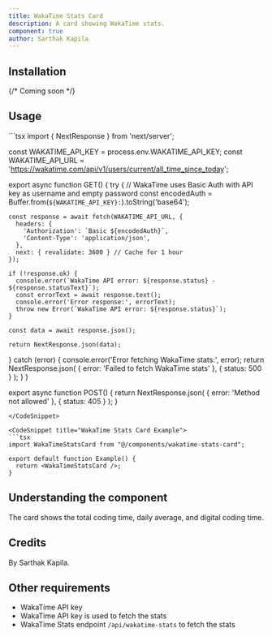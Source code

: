 ```yaml
---
title: WakaTime Stats Card
description: A card showing WakaTime stats.
component: true
author: Sarthak Kapila
---
```


<ComponentPreview name="wakatime-stats-card" />

## Installation

{/* Coming soon */}

## Usage

<CodeSnippet title="wakatime-stats-card/route.ts">
```tsx
import { NextResponse } from 'next/server';

const WAKATIME_API_KEY = process.env.WAKATIME_API_KEY;
const WAKATIME_API_URL = 'https://wakatime.com/api/v1/users/current/all_time_since_today';

export async function GET() {
  try {
    // WakaTime uses Basic Auth with API key as username and empty password
    const encodedAuth = Buffer.from(`${WAKATIME_API_KEY}:`).toString('base64');
    
    const response = await fetch(WAKATIME_API_URL, {
      headers: {
        'Authorization': `Basic ${encodedAuth}`,
        'Content-Type': 'application/json',
      },
      next: { revalidate: 3600 } // Cache for 1 hour
    });

    if (!response.ok) {
      console.error(`WakaTime API error: ${response.status} - ${response.statusText}`);
      const errorText = await response.text();
      console.error('Error response:', errorText);
      throw new Error(`WakaTime API error: ${response.status}`);
    }

    const data = await response.json();
    
    return NextResponse.json(data);
  } catch (error) {
    console.error('Error fetching WakaTime stats:', error);
    return NextResponse.json(
      { error: 'Failed to fetch WakaTime stats' },
      { status: 500 }
    );
  }
}

export async function POST() {
  return NextResponse.json(
    { error: 'Method not allowed' },
    { status: 405 }
  );
} 
```
</CodeSnippet>

<CodeSnippet title="WakaTime Stats Card Example">
```tsx
import WakaTimeStatsCard from "@/components/wakatime-stats-card";

export default function Example() {
  return <WakaTimeStatsCard />;
}
```
</CodeSnippet>

## Understanding the component

The card shows the total coding time, daily average, and digital coding time.

## Credits

By Sarthak Kapila.

## Other requirements

- WakaTime API key
- WakaTime API key is used to fetch the stats
- WakaTime Stats endpoint `/api/wakatime-stats` to fetch the stats